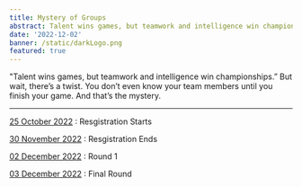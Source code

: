 ```yaml
---
title: Mystery of Groups
abstract: Talent wins games, but teamwork and intelligence win championships. If you are wondering if this seems simple enough, here`s a twist. You don’t know who your teammates are until the end. So, beware of who you help and who you don`t.
date: '2022-12-02'
banner: /static/darkLogo.png
featured: true
---
```


"Talent wins games, but teamwork and
intelligence win championships.”
But wait, there’s a twist. You don’t even
know your team members until you finish
your game. And that’s the mystery.

---

<u>25 October 2022</u> : Resgistration Starts

<u>30 November 2022</u> : Resgistration Ends

<u>02 December 2022</u> : Round 1

<u>03 December 2022</u> : Final Round
